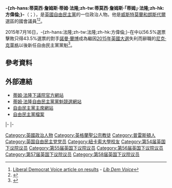 {{noteTA
|G1= PoliticiansUK
|T=zh-hans:蒂莫西·詹姆斯·蒂姆·法隆;zh-tw:蒂莫西·詹姆斯·蒂姆·法隆;zh-hk:方偉倫
|1=zh-tw:提姆;zh-cn:蒂姆;zh-hk:添;
|2=zh-tw:提摩西;zh-cn:蒂莫西;zh-hk:添曼菲;
|3=zh-hk:占士;zh-tw:詹姆士;zh-cn:詹姆斯;
}}

{{Infobox Officeholder
|name             = '''-{zh-hans:蒂莫西·詹姆斯·蒂姆·法隆;zh-tw:蒂莫西·詹姆斯·蒂姆·法隆;zh-hk:方偉倫;}-'''<br>Tim Farron
|honorific-suffix = [[國會議員|MP]]
|image         = Official portrait of Tim Farron MP crop 2.jpg
|office   = {{le|英國自由民主黨黨魁|Leader of the Liberal Democrats|自由民主黨黨魁}}
|deputy  = [[喬·斯威森|喬·斯威森]]{{small|（2017年起）}}
|term_start       = 2015年7月16日
|term_end         = 2017年7月20日
|predecessor      = [[尼克·克萊格|尼克·克萊格]]
|successor        = [[祈維信|祈維信]]
|office1 = [[自由民主党_(英国)|自由民主黨主席]]
|leader1          = [[尼克·克萊格|尼克·克萊格]]
|term_start1      = 2011年1月1日
|term_end1        = 2015年1月1日
|predecessor1     = {{le|尼德姆市場女男爵羅莎琳德·斯科特|Rosalind Scott, Baroness Scott of Needham Market|斯科特女男爵}}
|successor1       = {{le|薩爾·布林頓|Sal Brinton|布林頓女男爵}}
|office2          = [[威斯特莫蘭和朗斯代爾_(英國國會選區)|威斯特莫蘭和朗斯代爾選區]]<br>[[國會議員|下議院議員]]
|term_start2      = 2005年5月5日
|term_end2        = 
|predecessor2     = {{le|蒂姆·柯林斯 (政治人物)|Tim Collins (politician)|蒂姆·柯林斯}}
|successor2       = 
|majority2        = 8,949（18.3%）
|birth_name       = '''-{zh-hans:蒂莫西·詹姆斯·「蒂姆」·法隆;zh-tw:蒂莫西·詹姆斯·「蒂姆」·法隆;zh-hk:蒂莫非·占士·法隆;}-'''<br>Timothy James Farron
|birth_date       = {{birth date and age|1970|5|27|df=y}}
|birth_place   = {{UK}}[[蘭開夏郡|蘭開夏郡]][[普雷斯顿|普雷斯顿]]
|death_date       = 
|death_place      = 
|party      = [[自由民主党_(英国)|自由民主黨]]
|spouse           = '''-{zh-hans:羅茜·法隆;zh-tw:羅茜·法隆;zh-hk:法樂絲;}-'''<br>（Rosie Farron）
|children         = 2女<br>2子
|alma_mater       = [[纽卡斯尔大学_(英国)|纽卡斯尔大学]]
|religion         = [[基督教|基督教]]
}}

'''-{zh-hans:蒂莫西·詹姆斯·蒂姆·法隆;zh-tw:蒂莫西·詹姆斯·「蒂姆」·法隆;zh-hk:方偉倫;}-'''（{{lang-en|'''Timothy James "Tim" Farron'''}}；{{bd|1970年|5月27日}}），是[[英國|英國]][[自由民主黨_(英國)|自由民主黨]]的一位政治人物。他是[[威斯特莫蘭和朗斯代爾_(英國國會選區)|威斯特莫蘭和朗斯代爾]]選區的國會議員<ref>[http://www.libdemvoice.org/lib-dem-presidential-contest-result-2-22056.html Liberal Democrat Voice article on results] {{Wayback|url=http://www.libdemvoice.org/lib-dem-presidential-contest-result-2-22056.html |date=20101115082726 }} - ''[[Lib_Dem_Voice|Lib Dem Voice]]''</ref><ref>{{cite news | title = Cambridgeshire campaigner becomes new President of the Liberal Democrats | publisher = [[itv.com|itv.com]] | date = 2014-11-29 | url = http://www.itv.com/news/anglia/2014-11-29/cambridgeshire-campaigner-becomes-new-president-of-the-liberal-democrats/ | accessdate = 2015-03-22}}</ref>。

2015年7月16日，-{zh-hans:法隆;zh-tw:法隆;zh-hk:方偉倫;}-在{{le|2015年自由民主黨黨魁選舉|Liberal Democrats leadership election, 2015}}中以56.5%選票擊敗只得43.5%選票的對手[[諾曼·蘭博|諾曼·蘭博]]成為繼因[[2015年英國大選|2015年英國大選]]失利而辭職的[[尼克·克萊格|尼克·克萊格]]以後新任自由民主黨黨魁<ref>{{cite web| date=16 July 2015| publisher=Liberal Democrats| title=Tim Farron elected as Leader of the Liberal Democrats| access-date=16 July 2015| url=http://www.libdems.org.uk/tim-farron-elected-leader-liberal-democrats| archive-date=2016-05-09| archive-url=https://web.archive.org/web/20160509215239/http://www.libdems.org.uk/tim-farron-elected-leader-liberal-democrats| dead-url=no}}</ref>。

==參考資料==
{{reflist}}

==外部連結==
{{commons category|Tim Farron}}
* [http://www.timfarron.co.uk 蒂姆·法隆下議院官方網站] {{Wayback|url=http://www.timfarron.co.uk/ |date=20041203114620 }}
* [https://web.archive.org/web/20150517014116/http://www.tim2lead.com/ 蒂姆·法隆自由民主黨黨魁競選網站]
* [https://web.archive.org/web/20130825102702/http://www.libdems.org.uk/party_president.aspx 自由民主黨主席網站]
* [https://web.archive.org/web/20131215033504/http://www.libdems.org.uk/mps_detail.aspx?name=Tim_Farron_MP&pPK=457a7c9a-0b3e-498e-b050-ecbc86aaed70 自由民主黨檔案]

{{s-start}}
{{s-par|uk}}
{{s-bef|before={{le|蒂姆·柯林斯 (政治人物)|Tim Collins (politician)|蒂姆·柯林斯}}}}
{{s-ttl|title=英國下議院[[威斯特莫蘭和朗斯代爾_(英國國會選區)|威斯特莫蘭和朗斯代爾議員]]|years=[[2005年英國大選|2005年]]－}}
{{s-inc}}
|-
{{s-ppo}}
{{s-bef|before={{le|尼德姆市場女男爵羅莎琳德·斯科特|Rosalind Scott, Baroness Scott of Needham Market|斯科特女男爵}}}}
{{s-ttl|title=[[自由民主党_(英国)|自由民主黨主席]]|years=2011年－2015年}}
{{s-aft|after={{le|薩爾·布林頓|Sal Brinton|布林頓女男爵}}}}
|-
{{s-bef|before=[[尼克·克萊格|尼克·克萊格]]}}
{{s-ttl|title={{le|英國自由民主黨黨魁|Leader of the Liberal Democrats|自由民主黨黨魁}}|years={{le|2015年自由民主黨黨魁選舉|Liberal Democrats leadership election, 2015|2015年}}－}}
{{s-inc}}
{{s-end}}


{{DEFAULTSORT:Farron, Tim}}

[[Category:英國政治人物|Category:英國政治人物]]
[[Category:英格蘭聖公宗教徒|Category:英格蘭聖公宗教徒]]
[[Category:普雷斯頓人|Category:普雷斯頓人]]
[[Category:英国自由民主党党员|Category:英国自由民主党党员]]
[[Category:紐卡索大學校友|Category:紐卡索大學校友]]
[[Category:第54届英国下议院议员|Category:第54届英国下议院议员]]
[[Category:第55届英国下议院议员|Category:第55届英国下议院议员]]
[[Category:第56届英国下议院议员|Category:第56届英国下议院议员]]
[[Category:第57届英国下议院议员|Category:第57届英国下议院议员]]
[[Category:第58届英国下议院议员|Category:第58届英国下议院议员]]
